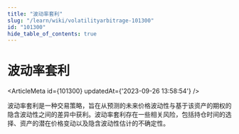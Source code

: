 ```yaml
---
title: "波动率套利"
slug: "/learn/wiki/volatilityarbitrage-101300"
id: "101300"
hide_table_of_contents: true
---
```



# 波动率套利

<ArticleMeta id={101300} updatedAt={'2023-09-26 13:58:54'} />
<div className='border-solid border-b border-t-0 my-4 border-[var(--ifm-color-gray-300)]' />

波动率套利是一种交易策略，旨在从预测的未来价格波动性与基于该资产的期权的隐含波动性之间的差异中获利。波动率套利存在一些相关风险，包括持仓时间的选择、资产的潜在价格变动以及隐含波动性估计的不确定性。
